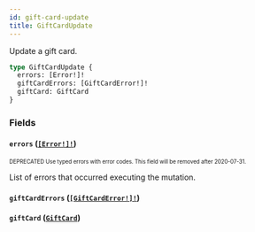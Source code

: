 ```yaml
---
id: gift-card-update
title: GiftCardUpdate
---
```


Update a gift card.

```graphql
type GiftCardUpdate {
  errors: [Error!]!
  giftCardErrors: [GiftCardError!]!
  giftCard: GiftCard
}
```

### Fields

#### `errors` ([`[Error!]!`](/api-reference/objects/error.mdx))

<sub><sup><span className="deprecatedTag">DEPRECATED</span> Use typed errors with error codes. This field will be removed after 2020-07-31.</sup></sub>

List of errors that occurred executing the mutation.

#### `giftCardErrors` ([`[GiftCardError!]!`](/api-reference/objects/gift-card-error.mdx))

#### `giftCard` ([`GiftCard`](/api-reference/objects/gift-card.mdx))
